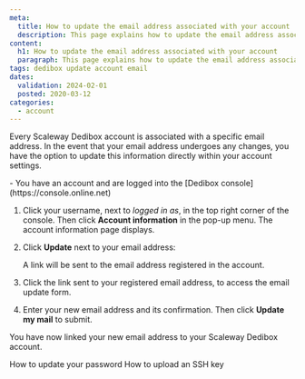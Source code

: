 ```yaml
---
meta:
  title: How to update the email address associated with your account
  description: This page explains how to update the email address associated with your account.
content:
  h1: How to update the email address associated with your account
  paragraph: This page explains how to update the email address associated with your account.
tags: dedibox update account email
dates:
  validation: 2024-02-01
  posted: 2020-03-12
categories:
  - account
---
```


Every Scaleway Dedibox account is associated with a specific email address. In the event that your email address undergoes any changes, you have the option to update this information directly within your account settings.

<Message type="requirement">
  - You have an account and are logged into the [Dedibox console](https://console.online.net)
</Message>

1. Click your username, next to _logged in as_, in the top right corner of the console. Then click **Account information** in the pop-up menu. The account information page displays.
2. Click **Update** next to your email address:
    <Lightbox src="scaleway-dedibox-console-update-email.webp" width="800" alt="" />

    A link will be sent to the email address registered in the account.
3. Click the link sent to your registered email address, to access the email update form.
4. Enter your new email address and its confirmation. Then click **Update my mail** to submit.
    <Lightbox src="scaleway-dedibox-console-confirm-new-email.webp" width="800" alt=""/>

You have now linked your new email address to your Scaleway Dedibox account.


<Navigation title="See Also">
  <PreviousButton to="/dedibox-console/account/how-to/update-password/">How to update your password</PreviousButton>
  <NextButton to="/dedibox-console/account/how-to/upload-an-ssh-key/">How to upload an SSH key</NextButton>
</Navigation>